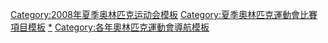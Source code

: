 {{Navbox
|bodyclass=hlist

|name = 2008年夏季奧林匹克運動會項目
|title = [[2008年夏季奥林匹克运动会|2008年夏季奧林匹克運動會]]比賽項目
|titlestyle = background:#BFD7FF;
|list1 = 

*[[2008年夏季奧林匹克運動會田徑比賽|田徑]]
*[[2008年夏季奧林匹克運動會體操比賽|體操]]
*[[2008年夏季奧林匹克運動會射箭比賽|射箭]]
*[[2008年夏季奧林匹克運動會射擊比賽|射擊]]
*[[2008年夏季奧林匹克運動會擊劍比賽|-{zh-hans:击剑;zh-hk:劍擊;zh-tw:擊劍;}-]]
*[[2008年夏季奧林匹克運動會拳擊比賽|拳擊]]
*[[2008年夏季奧林匹克運動會跆拳道比賽|跆拳道]]
*[[2008年夏季奧林匹克運動會柔道比賽|柔道]]
*[[2008年夏季奧林匹克運動會摔跤比賽|-{zh-tw:角力;zh-hant:摔跤;zh-hans:摔跤}-]]
*[[2008年夏季奧林匹克運動會舉重比賽|舉重]]
*[[2008年夏季奧林匹克運動會自行車比賽|-{zh-tw:自行車;zh-hans:自行车;zh-hant:自行車;zh-hk:單車;zh-mo:單車;}-]]
*[[2008年夏季奧林匹克運動會棒球比賽|棒球]]
*[[2008年夏季奧林匹克運動會壘球比賽|壘球]]
*[[2008年夏季奧林匹克運動會籃球比賽|籃球]]
*[[2008年夏季奧林匹克運動會足球比賽|足球]]
*[[2008年夏季奧林匹克運動會手球比賽|手球]]<br />[[2008年夏季奧林匹克運動會排球比賽|排球]]
*[[2008年夏季奧林匹克運動會曲棍球比賽|曲棍球]]
*[[2008年夏季奧林匹克運動會羽毛球比賽|-{zh-tw:羽球;zh-hant:羽毛球;zh-hans:羽毛球}-]]
*[[2008年夏季奧林匹克運動會網球比賽|網球]]
*[[2008年夏季奥林匹克运动会乒乓球比赛|-{zh-hans:乒乓球;zh-hk:乒乓球;zh-tw:桌球;}-]]
*[[2008年夏季奧林匹克運動會水球比賽|水球]]<nowiki>*</nowiki>
*[[2008年夏季奧林匹克運動會鐵人三項比賽|鐵人三項]]
*[[2008年夏季奧林匹克運動會現代五項比賽|現代五項]]
*[[2008年夏季奧林匹克運動會馬術比賽|馬術]]
*[[2008年夏季奧林匹克運動會賽艇比賽|-{zh-hans:赛艇;zh-hk:划艇;zh-tw:划船;}-]]<nowiki>*</nowiki>
*[[2008年夏季奧林匹克運動會帆船比賽|帆船]]<nowiki>*</nowiki>
*[[2008年夏季奧林匹克運動會皮划艇比賽|-{zh-hans:皮划艇;zh-hk:獨木舟;zh-tw:輕艇;}-]]<nowiki>*</nowiki>
*[[2008年夏季奧林匹克運動會游泳比賽|游泳]]<nowiki>*</nowiki>
*[[2008年夏季奧林匹克運動會跳水比賽|跳水]]<nowiki>*</nowiki>
*[[2008年夏季奧林匹克運動會花樣游泳比賽|-{zh-hans:花样游泳;zh-hk:韻律泳;zh-tw:水上芭蕾;}-]]<nowiki>*</nowiki> </br>
<small>帶 <nowiki>*</nowiki> 號合稱「水上項目」</small>
}}<noinclude>
[[Category:2008年夏季奥林匹克运动会模板‎]]
[[Category:夏季奧林匹克運動會比賽項目模板]]
[[Category:2008年夏季奧林匹克運動會比賽項目|*]]
[[Category:各年奧林匹克運動會導航模板]]
</noinclude>